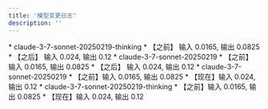 ```yaml
---
title: '模型变更日志'
description: ''
---
```


<Update label="2025-03-15">
* claude-3-7-sonnet-20250219-thinking
  * 【之前】 输入 0.0165, 输出 0.0825
  * 【之后】 输入 0.024, 输出 0.12
* claude-3-7-sonnet-20250219
  * 【之前】 输入 0.0165, 输出 0.0825
  * 【之后】 输入 0.024, 输出 0.12
</Update>

<Update label="2025-03-14">
* claude-3-7-sonnet-20250219
  * 【之前】输入 0.0165, 输出 0.0825
  * 【现在】输入 0.024, 输出 0.12 
* claude-3-7-sonnet-20250219-thinking
  * 【之前】输入 0.0165, 输出 0.0825
  * 【现在】输入 0.024, 输出 0.12
</Update>
